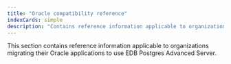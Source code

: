 ```yaml
---
title: "Oracle compatibility reference"
indexCards: simple
description: "Contains reference information applicable to organizations migrating their Oracle applications to use EDB Postgres Advanced Server"
---
```


This section contains reference information applicable to organizations migrating their Oracle applications to use EDB Postgres Advanced Server.